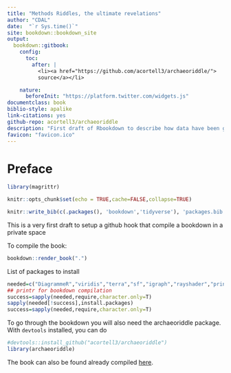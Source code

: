 ```yaml
--- 
title: "Methods Riddles, the ultimate revelations"
author: "CDAL"
date:  "`r Sys.time()`"
site: bookdown::bookdown_site
output:
  bookdown::gitbook: 
    config:
      toc:
        after: |
          <li><a href="https://github.com/acortell3/archaeoriddle/">
          source</a></li>

    nature:
      beforeInit: "https://platform.twitter.com/widgets.js"
documentclass: book
biblio-style: apalike
link-citations: yes
github-repo: acortell3/archaeoriddle
description: "First draft of Rbookdown to describe how data have been generated"
favicon: "favicon.ico"
---
```

# Preface{-}

```r
library(magrittr)

knitr::opts_chunk$set(echo = TRUE,cache=FALSE,collapse=TRUE)
```

```r
knitr::write_bib(c(.packages(), 'bookdown','tidyverse'), 'packages.bib')
```

This is a very first draft to setup a github hook that compile a bookdown in a private space

To compile the book:

```r
bookdown::render_book(".")
```

List of packages to install

```r
needed=c("DiagrammeR","viridis","terra","sf","igraph","rayshader","printr") 
## printr for bookdown compilation
success=sapply(needed,require,character.only=T)
sapply(needed[!success],install.packages)
success=sapply(needed,require,character.only=T)
```

To go through the bookdown you will also need the archaeoriddle package. With `devtools` installed, you can do

```r
#devtools::install_github("acortell3/archaeoriddle")
library(archaeoriddle)
```


The book can also be found already compiled [here](https://cdal.arch.cam.ac.uk/archaeoriddle/).

